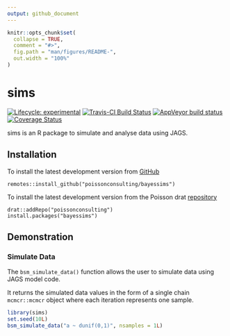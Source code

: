 ```yaml
---
output: github_document
---
```


<!-- README.md is generated from README.Rmd. Please edit that file -->

```r
knitr::opts_chunk$set(
  collapse = TRUE,
  comment = "#>",
  fig.path = "man/figures/README-",
  out.width = "100%"
)
```
# sims

<!-- badges: start -->
[![Lifecycle: experimental](https://img.shields.io/badge/lifecycle-experimental-orange.svg)](https://www.tidyverse.com/lifecycle/#experimental)
[![Travis-CI Build Status](https://travis-ci.com/poissonconsulting/sims.svg?branch=master)](https://travis-ci.com/poissonconsulting/sims)
[![AppVeyor build status](https://ci.appveyor.com/api/projects/status/github/poissonconsulting/sims?branch=master&svg=true)](https://ci.appveyor.com/project/poissonconsulting/sims)
[![Coverage Status](https://img.shields.io/codecov/c/github/poissonconsulting/sims/master.svg)](https://codecov.io/github/poissonconsulting/sims?branch=master)
<!-- badges: end -->

sims is an R package to simulate and analyse data using JAGS.

## Installation

To install the latest development version from [GitHub](https://github.com/poissonconsulting/bayessims)
```
remotes::install_github("poissonconsulting/bayessims")
```

To install the latest development version from the Poisson drat [repository](https://github.com/poissonconsulting/drat)
```
drat::addRepo("poissonconsulting")
install.packages("bayessims")
```


## Demonstration

### Simulate Data

The `bsm_simulate_data()` function allows the user to simulate data 
using JAGS model code.

It returns the simulated data values in the form of a single chain `mcmcr::mcmcr` 
object where each iteration represents one sample.

```r
library(sims)
set.seed(10L)
bsm_simulate_data("a ~ dunif(0,1)", nsamples = 1L)
```
